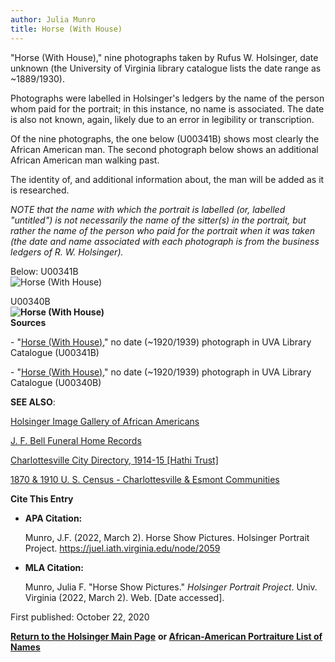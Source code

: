 ```yaml
---
author: Julia Munro
title: Horse (With House)
---
```

"Horse (With House)," nine photographs taken by Rufus W. Holsinger, date unknown (the University of Virginia library catalogue lists the date range as ~1889/1930). 

Photographs were labelled in Holsinger's ledgers by the name of the person whom paid for the portrait; in this instance, no name is associated. The date is also not known, again, likely due to an error in legibility or transcription.

Of the nine photographs, the one below (U00341B) shows most clearly the African American man. The second photograph below shows an additional African American man walking past. 

The identity of, and additional information about, the man will be added as it is researched.

_NOTE that the name with which the portrait is labelled (or, labelled "untitled") is not necessarily the name of the sitter(s) in the portrait, but rather the name of the person who paid for the portrait when it was taken (the date and name associated with each photograph is from the business ledgers of R. W. Holsinger)._

Below: U00341B  
![Horse (With House)](https://iiif.lib.virginia.edu/iiif/uva-lib:1039704/full/778,561/0/default.jpg "Horse (With House)")  

U00340B  
**![Horse (With House)](https://iiif.lib.virginia.edu/iiif/uva-lib:1039703/full/678,461/0/default.jpg "Horse (With House)")  
Sources**

\- "[Horse (With House)](https://v3.lib.virginia.edu/sources/images/items/uva-lib:1039704 "Horse (With House)")[](https://v3.lib.virginia.edu/sources/images/items/uva-lib:1039704 "Horse (With House)")," no date (~1920/1939) photograph in UVA Library Catalogue (U00341B)

\- "[Horse (With House)](https://search.lib.virginia.edu/sources/images/items/uva-lib:1039703 "Horse (With House)")," no date (~1920/1939) photograph in UVA Library Catalogue (U00340B)

**SEE ALSO**:

[Holsinger Image Gallery of African Americans](http://rwholsingerphotos.org/images.php "Holsinger Image Gallery of African Americans")

[J. F. Bell Funeral Home Records](http://www2.vcdh.virginia.edu/afam/raceandplace/perl_scripts/funeral_search.html "J. F. Bell Funeral Home Database") 

[Charlottesville City Directory, 1914-15 \[Hathi Trust\]](https://catalog.hathitrust.org/Record/101954103 "Charlottesville City Directory, 1914-15")   

[1870 & 1910 U. S. Census - Charlottesville & Esmont Communities](http://www2.vcdh.virginia.edu/afam/raceandplace/census/search_both.html "1870 & 1910 U. S. Census: Charlottesville and Esmont Communities") 

**Cite This Entry**

*   **APA Citation:**
    
    Munro, J.F. (2022, March 2). Horse Show Pictures. Holsinger Portrait Project. https://juel.iath.virginia.edu/node/2059
    
*   **MLA Citation:**
    
    Munro, Julia F. "Horse Show Pictures." _Holsinger Portrait Project_. Univ. Virginia (2022, March 2). Web. \[Date accessed\].
    

First published: October 22, 2020

[**Return to the Holsinger Main Page**](http://juel.iath.virginia.edu/node/980) **or [African-American Portraiture List of Names](http://juel.iath.virginia.edu/node/996)**